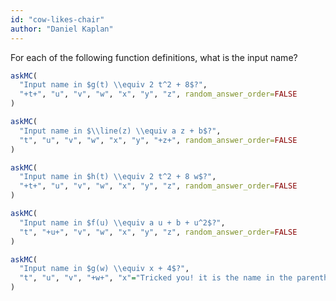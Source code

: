 ```yaml
---
id: "cow-likes-chair"
author: "Daniel Kaplan"
---
```



For each of the following function definitions, what is the input name?

```r
askMC(
  "Input name in $g(t) \\equiv 2 t^2 + 8$?",
  "+t+", "u", "v", "w", "x", "y", "z", random_answer_order=FALSE
)
```

```r
askMC(
  "Input name in $\\line(z) \\equiv a z + b$?",
  "t", "u", "v", "w", "x", "y", "+z+", random_answer_order=FALSE
)
```

```r
askMC(
  "Input name in $h(t) \\equiv 2 t^2 + 8 w$?",
  "+t+", "u", "v", "w", "x", "y", "z", random_answer_order=FALSE
)
```

```r
askMC(
  "Input name in $f(u) \\equiv a u + b + u^2$?",
  "t", "+u+", "v", "w", "x", "y", "z", random_answer_order=FALSE
)
```


```r
askMC(
  "Input name in $g(w) \\equiv x + 4$?",
  "t", "u", "v", "+w+", "x"="Tricked you! it is the name in the parentheses on the left side of $\\equiv$ that matters. Evidently, the output of $g(w)$ does not depend on $w$. That is not much of a relationship, but it is a common one.", "y", "z", random_answer_order=FALSE
)
```
